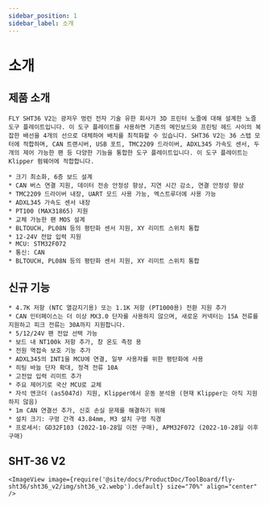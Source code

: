 ```yaml
---
sidebar_position: 1
sidebar_label: 소개
---
```


# 소개

## 제품 소개

    FLY SHT36 V2는 광저우 멍런 전자 기술 유한 회사가 3D 프린터 노즐에 대해 설계한 노즐 도구 플레이트입니다. 이 도구 플레이트를 사용하면 기존의 메인보드와 프린팅 헤드 사이의 복잡한 배선을 4개의 선으로 대체하여 배치를 최적화할 수 있습니다. SHT36 V2는 36 스텝 모터에 적합하며, CAN 트랜시버, USB 포트, TMC2209 드라이버, ADXL345 가속도 센서, 두 개의 제어 가능한 팬 등 다양한 기능을 통합한 도구 플레이트입니다. 이 도구 플레이트는 Klipper 펌웨어에 적합합니다.

    * 크기 최소화, 6층 보드 설계
    * CAN 버스 연결 지원, 데이터 전송 안정성 향상, 지연 시간 감소, 연결 안정성 향상
    * TMC2209 드라이버 내장, UART 모드 사용 가능, 엑스트루더에 사용 가능
    * ADXL345 가속도 센서 내장
    * PT100 (MAX31865) 지원
    * 교체 가능한 팬 MOS 설계
    * BLTOUCH, PL08N 등의 평탄화 센서 지원, XY 리미트 스위치 통합
    * 12-24V 전압 입력 지원
    * MCU: STM32F072
    * 통신: CAN
    * BLTOUCH, PL08N 등의 평탄화 센서 지원, XY 리미트 스위치 통합

## 신규 기능

    * 4.7K 저항 (NTC 열감지기용) 또는 1.1K 저항 (PT1000용) 전환 지원 추가
    * CAN 인터페이스는 더 이상 MX3.0 단자를 사용하지 않으며, 새로운 커넥터는 15A 전류를 지원하고 피크 전류는 30A까지 지원합니다.
    * 5/12/24V 팬 전압 선택 가능
    * 보드 내 NT100k 저항 추가, 창 온도 측정 용
    * 전원 역접속 보호 기능 추가
    * ADXL345의 INT1을 MCU에 연결, 일부 사용자를 위한 평탄화에 사용
    * 히팅 바늘 단자 확대, 정격 전류 10A
    * 고전압 입력 리미트 추가
    * 주요 제어기로 국산 MCU로 교체
    * 자석 엔코더 (as5047d) 지원, Klipper에서 운동 분석용 (현재 Klipper는 아직 지원하지 않음)
    * 1m CAN 연결선 추가, 신호 손실 문제를 해결하기 위해
    * 설치 크기: 구멍 간격 43.84mm, M3 설치 구멍 직경
    * 프로세서: GD32F103 (2022-10-28일 이전 구매), APM32F072 (2022-10-28일 이후 구매)

## SHT-36 V2

    <ImageView image={require('@site/docs/ProductDoc/ToolBoard/fly-sht36/sht36_v2/img/sht36_v2.webp').default} size="70%" align="center" />
